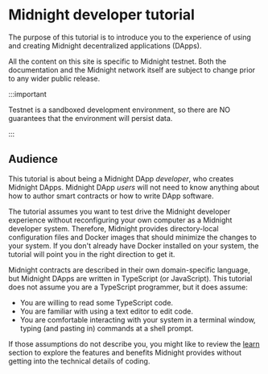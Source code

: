 ---
---

# Midnight developer tutorial

The purpose of this tutorial is to introduce you to the experience of
using and creating Midnight decentralized applications (DApps).

All the content on this site is specific to Midnight testnet.  Both the documentation and the Midnight
network itself are subject to change prior to any wider public
release.

:::important

Testnet is a sandboxed development environment, so there are NO guarantees that the environment will persist data.

:::
## Audience

This tutorial is about being a Midnight DApp *developer*, who creates
Midnight DApps.  Midnight DApp *users* will not need to know anything
about how to author smart contracts or how to write DApp software.

The tutorial assumes you want to test drive the Midnight developer
experience without reconfiguring your own computer as a Midnight
developer system.  Therefore, Midnight provides
directory-local configuration files and Docker images that should
minimize the changes to your system.  If you don't already have Docker
installed on your system, the tutorial will point you in the right
direction to get it.

Midnight contracts are described in their own domain-specific
language, but Midnight DApps are written in TypeScript (or
JavaScript).  This tutorial does not assume you are a TypeScript
programmer, but it does assume:

- You are willing to read some TypeScript code.
- You are familiar with using a text editor to edit code.
- You are comfortable interacting with your system in a terminal
  window, typing (and pasting in) commands at a shell prompt.

If those assumptions do not describe you, you might like to review the [learn](../../learn/introduction/what-is-midnight/) section
to explore the features and benefits Midnight provides without getting into the technical details of coding.